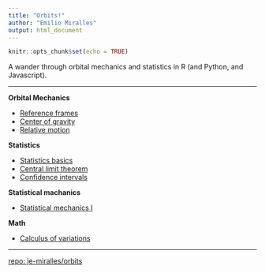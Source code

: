 ```yaml
---
title: "Orbits!"
author: "Emilio Miralles"
output: html_document
---
```


```r
knitr::opts_chunk$set(echo = TRUE)
```

A wander through orbital mechanics and statistics in R (and Python, and Javascript).

***

**Orbital Mechanics**

- [Reference frames](./physics/frames.html)
- [Center of gravity](./physics/center.html)
- [Relative motion](./physics/relative.html)

**Statistics**

- [Statistics basics](./stat_inf/stat_base.html)
- [Central limit theorem](./stat_inf/central_limit.html)
- [Confidence intervals](./stat_inf/stat_inf.html)

**Statistical machanics**

- [Statistical mechanics I](./physics/stat_mech.html)

**Math**

- [Calculus of variations](./physics/landau.html)

***

[repo: je-miralles/orbits](https://github.com/je-miralles/orbits)
